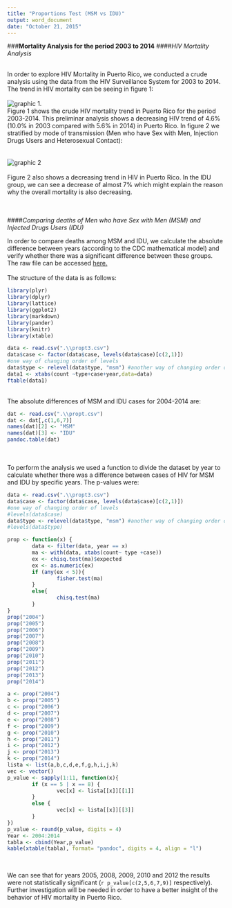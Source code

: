```yaml
---
title: "Proportions Test (MSM vs IDU)"
output: word_document
date: "October 21, 2015"
---
```

###**Mortality Analysis for the period 2003 to 2014**
####*HIV Mortality Analysis*

<br>
In order to explore HIV Mortality in Puerto Rico, we conducted a crude analysis using the data from the HIV Surveillance System for 2003 to 2014. The trend in HIV mortality can be seeing in figure 1:
<br>  
![graphic 1.](https://raw.githubusercontent.com/kramus/proptest/master/overall.png)
<br>
Figure 1 shows the crude HIV mortality trend in Puerto Rico for the period 2003-2014. This preliminar analysis shows a decreasing HIV trend of 4.6% (10.0% in 2003 compared with 5.6% in 2014) in Puerto Rico. In figure 2 we stratified by mode of transmission (Men who have Sex with Men, Injection Drugs Users and Heterosexual Contact):  
<br>  
![graphic 2](https://github.com/kramus/proptest/blob/master/transgroups.png?raw=true)
<br>  
Figure 2 also shows a decreasing trend in HIV in Puerto Rico. In the IDU group, we can see a decrease of almost 7% which might explain the reason why the overall mortality is also decreasing. 
<br>        
<br>

####*Comparing deaths of Men who have Sex with Men (MSM) and Injected Drugs Users (IDU)*

In order to compare deaths among MSM and IDU, we calculate the absolute difference between years (according to the CDC mathematical model) and verify whether there was a significant difference between these groups. The raw file can be accessed [here.](https://github.com/kramus/proptest/blob/master/propt3.csv)
<br>  
The structure of the data is as follows:
```r
library(plyr)
library(dplyr)
library(lattice)
library(ggplot2)
library(markdown)
library(pander)
library(knitr)
library(xtable)
```
```r
data <- read.csv(".\\propt3.csv")
data$case <- factor(data$case, levels(data$case)[c(2,1)]) 
#one way of changing order of levels
data$type <- relevel(data$type, "msm") #another way of changing order of levels
data1 <- xtabs(count ~type+case+year,data=data)
ftable(data1)
```
<br>
The absolute differences of MSM and IDU cases for 2004-2014 are:
```r
dat <- read.csv(".\\propt.csv")
dat <- dat[,c(1,6,7)]
names(dat)[2] <- "MSM"
names(dat)[3] <- "IDU"
pandoc.table(dat)
```
<br>  
To perform the analysis we used a function to divide the dataset by year to calculate whether there was a difference between cases of HIV for MSM and IDU by specific years. The p-values were:
```r
data <- read.csv(".\\propt3.csv")
data$case <- factor(data$case, levels(data$case)[c(2,1)]) 
#one way of changing order of levels
#levels(data$case)
data$type <- relevel(data$type, "msm") #another way of changing order of levels
#levels(data$type)

prop <- function(x) {
        data <- filter(data, year == x)
        ma <- with(data, xtabs(count~ type +case))
        ex <- chisq.test(ma)$expected
        ex <- as.numeric(ex)
        if (any(ex < 5)){
                fisher.test(ma)
        }
        else{
                chisq.test(ma)
        }
}
prop("2004")
prop("2005")
prop("2006")
prop("2007")
prop("2008")
prop("2009")
prop("2010")
prop("2011")
prop("2012")
prop("2013")
prop("2014")
```

```r
a <- prop("2004")
b <- prop("2005")
c <- prop("2006")
d <- prop("2007")
e <- prop("2008")
f <- prop("2009")
g <- prop("2010")
h <- prop("2011")
i <- prop("2012")
j <- prop("2013")
k <- prop("2014")
lista <- list(a,b,c,d,e,f,g,h,i,j,k)
vec <- vector()
p_value <- sapply(1:11, function(x){
        if (x == 5 | x == 8) {
                vec[x] <- lista[[x]][[1]]
        }
        else {
                vec[x] <- lista[[x]][[3]]
        }
})
p_value <- round(p_value, digits = 4)
Year <- 2004:2014
tabla <- cbind(Year,p_value)
kable(xtable(tabla), format= "pandoc", digits = 4, align = "l")
```
<br>

We can see that for years 2005, 2008, 2009, 2010 and 2012 the results were not statistically significant (`r p_value[c(2,5,6,7,9)]` respectively). Further investigation will be needed in order to have a better insight of the behavior of HIV mortality in Puerto Rico. 

